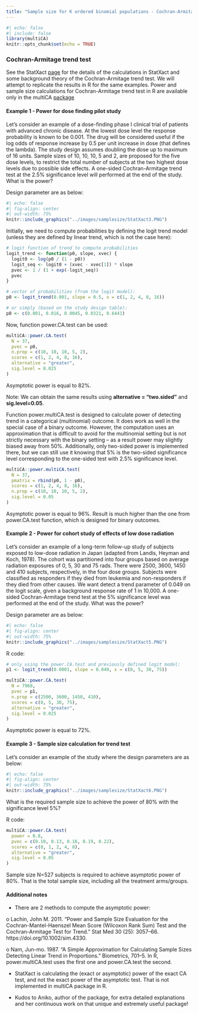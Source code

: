 ```yaml
---
title: "Sample size for K ordered binomial populations - Cochran-Armitage trend test"
---
```


```r
#| echo: false
#| include: false
library(multiCA)
knitr::opts_chunk$set(echo = TRUE)

```

### Cochran-Armitage trend test {.unnumbered}

See the StatXact [page](../SAS/sample_s_StatXact_test_of_trends.qmd) for the details of the calculations in StatXact and some background theory of the Cochran-Armitage trend test. We will attempt to replicate the results in R for the same examples. Power and sample size calculations for Cochran-Armitage trend test in R are available only in the multiCA [package](https://cran.r-project.org/web/packages/multiCA/multiCA.pdf)

#### Example 1 - Power for dose finding pilot study {.unnumbered}

Let's consider an example of a dose-finding phase I clinical trial of patients with advanced chronic disease. At the lowest dose level the response probability is known to be 0.001. The drug will be considered useful if the log odds of response increase by 0.5 per unit increase in dose (that defines the lambda). The study design assumes doubling the dose up to maximum of 16 units. Sample sizes of 10, 10, 10, 5 and 2, are proposed for the five dose levels, to restrict the total number of subjects at the two highest dose levels due to possible side effects. A one-sided Cochran-Armitage trend test at the 2.5% significance level will performed at the end of the study. What is the power?

Design parameter are as below:

```r
#| echo: false
#| fig-align: center
#| out-width: 75%
knitr::include_graphics("../images/samplesize/StatXact3.PNG")
```

Initially, we need to compute probabilities by defining the logit trend model (unless they are defined by linear trend, which is not the case here):

```r
# logit function of trend to compute probabilities
logit_trend <- function(p0, slope, xvec) {
  logit0 <- log(p0 / (1 - p0))
  logit_seq <- logit0 + (xvec - xvec[1]) * slope
  pvec <- 1 / (1 + exp(-logit_seq))
  pvec
}

# vector of probabilities (from the logit model):
p0 <- logit_trend(0.001, slope = 0.5, x = c(1, 2, 4, 8, 16))

# or simply (based on the study design table):
p0 <- c(0.001, 0.016, 0.0045, 0.0321, 0.6441)

```

Now, function power.CA.test can be used:

```r
multiCA::power.CA.test(
  N = 37,
  pvec = p0,
  n.prop = c(10, 10, 10, 5, 2),
  scores = c(1, 2, 4, 8, 16),
  alternative = "greater",
  sig.level = 0.025
)

```

Asymptotic power is equal to 82%.

Note: We can obtain the same results using **alternative = "two.sided"** and **sig.level=0.05**.

Function power.multiCA.test is designed to calculate power of detecting trend in a categorical (multinomial) outcome. It does work as well in the special case of a binary outcome. However, the computation uses an approximation that is difficult to avoid for the multinomial setting but is not strictly necessary with the binary setting -- as a result power may slightly biased away from 50%. Additionally, only two-sided power is implemented there, but we can still use it knowing that 5% is the two-sided significance level corresponding to the one-sided test with 2.5% significance level.

```r
multiCA::power.multiCA.test(
  N = 37,
  pmatrix = rbind(p0, 1 - p0),
  scores = c(1, 2, 4, 8, 16),
  n.prop = c(10, 10, 10, 5, 2),
  sig.level = 0.05
)

```

Asymptotic power is equal to 96%. Result is much higher than the one from power.CA.test function, which is designed for binary outcomes.

#### Example 2 - Power for cohort study of effects of low dose radiation {.unnumbered}

Let's consider an example of a long-term follow-up study of subjects exposed to low-dose radiation in Japan (adapted from Landis, Heyman and Koch, 1978). The cohort was partitioned into four groups based on average radiation exposures of 0, 5, 30 and 75 rads. There were 2500, 3600, 1450 and 410 subjects, respectively, in the four dose groups. Subjects were classified as responders if they died from leukemia and non-responders if they died from other causes. We want detect a trend parameter of 0.049 on the logit scale, given a background response rate of 1 in 10,000. A one-sided Cochran-Armitage trend test at the 5% significance level was performed at the end of the study. What was the power?

Design parameter are as below:

```r
#| echo: false
#| fig-align: center
#| out-width: 75%
knitr::include_graphics("../images/samplesize/StatXact5.PNG")
```

R code:

```r
# only using the power.CA.test and previously defined logit model:
p1 <- logit_trend(0.0001, slope = 0.049, x = c(0, 5, 30, 75))

multiCA::power.CA.test(
  N = 7960,
  pvec = p1,
  n.prop = c(2500, 3600, 1450, 410),
  scores = c(0, 5, 30, 75),
  alternative = "greater",
  sig.level = 0.025
)
```

Asymptotic power is equal to 72%.

#### Example 3 - Sample size calculation for trend test {.unnumbered}

Let's consider an example of the study where the design parameters are as below:

```r
#| echo: false
#| fig-align: center
#| out-width: 75%
knitr::include_graphics("../images/samplesize/StatXact6.PNG")
```

What is the required sample size to achieve the power of 80% with the significance level 5%?

R code:

```r
multiCA::power.CA.test(
  power = 0.8,
  pvec = c(0.10, 0.13, 0.16, 0.19, 0.22),
  scores = c(0, 1, 2, 4, 8),
  alternative = "greater",
  sig.level = 0.05
)
```

Sample size N=527 subjects is required to achieve asymptotic power of 80%. That is the total sample size, including all the treatment arms/groups.

#### Additional notes {.unnumbered}

-   There are 2 methods to compute the asymptotic power:

o Lachin, John M. 2011. "Power and Sample Size Evaluation for the Cochran-Mantel-Haenszel Mean Score (Wilcoxon Rank Sum) Test and the Cochran-Armitage Test for Trend." Stat Med 30 (25): 3057--66. https://doi.org/10.1002/sim.4330.

o Nam, Jun-mo. 1987. "A Simple Approximation for Calculating Sample Sizes Detecting Linear Trend in Proportions." Biometrics, 701--5. In R, power.multiCA.test uses the first one and power.CA.test the second.

-   StatXact is calculating the (exact or asymptotic) power of the exact CA test, and not the exact power of the asymptotic test. That is not implemented in multiCA package in R.

-   Kudos to Aniko, author of the package, for extra detailed explanations and her continuous work on that unique and extremely useful package!
